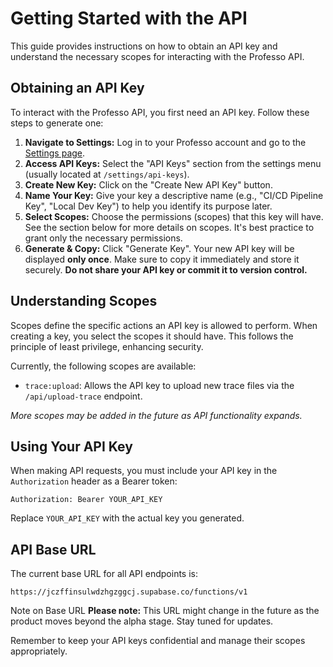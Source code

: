 
# Getting Started with the API

This guide provides instructions on how to obtain an API key and understand the necessary scopes for interacting with the Professo API.

## Obtaining an API Key

To interact with the Professo API, you first need an API key. Follow these steps to generate one:

1.  **Navigate to Settings:** Log in to your Professo account and go to the [Settings page](/settings).
2.  **Access API Keys:** Select the "API Keys" section from the settings menu (usually located at `/settings/api-keys`).
3.  **Create New Key:** Click on the "Create New API Key" button.
4.  **Name Your Key:** Give your key a descriptive name (e.g., "CI/CD Pipeline Key", "Local Dev Key") to help you identify its purpose later.
5.  **Select Scopes:** Choose the permissions (scopes) that this key will have. See the section below for more details on scopes. It's best practice to grant only the necessary permissions.
6.  **Generate & Copy:** Click "Generate Key". Your new API key will be displayed **only once**. Make sure to copy it immediately and store it securely. **Do not share your API key or commit it to version control.**

## Understanding Scopes

Scopes define the specific actions an API key is allowed to perform. When creating a key, you select the scopes it should have. This follows the principle of least privilege, enhancing security.

Currently, the following scopes are available:

-   `trace:upload`: Allows the API key to upload new trace files via the `/api/upload-trace` endpoint.

*More scopes may be added in the future as API functionality expands.*

## Using Your API Key

When making API requests, you must include your API key in the `Authorization` header as a Bearer token:

```
Authorization: Bearer YOUR_API_KEY
```

Replace `YOUR_API_KEY` with the actual key you generated.

## API Base URL

The current base URL for all API endpoints is:

```
https://jczffinsulwdzhgzggcj.supabase.co/functions/v1
```

<Alert variant="warning" className="mt-4">
  <AlertTriangle className="h-4 w-4" />
  <AlertTitle>Note on Base URL</AlertTitle>
  <AlertDescription className="ml-3">
    <b>Please note:</b> This URL might change in the future as the product moves beyond the alpha stage. Stay tuned for updates.
  </AlertDescription>
</Alert>

Remember to keep your API keys confidential and manage their scopes appropriately. 

<DocsPager title="API Trace Upload" href="/docs/api" /> 